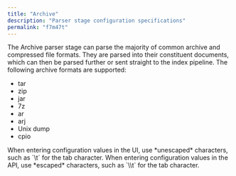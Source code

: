 ```yaml
---
title: "Archive"
description: "Parser stage configuration specifications"
permalink: "f7m47t"
---
```


The Archive parser stage can parse the majority of common archive and compressed file formats. They are parsed into their constituent documents, which can then be parsed further or sent straight to the index pipeline. The following archive formats are supported:

* tar
* zip
* jar
* 7z
* ar
* arj
* Unix dump
* cpio

<Tip>
When entering configuration values in the UI, use *unescaped* characters, such as `\t` for the tab character. When entering configuration values in the API, use *escaped* characters, such as `\\t` for the tab character.
</Tip>


<SchemaParamFields schema={schema}/>